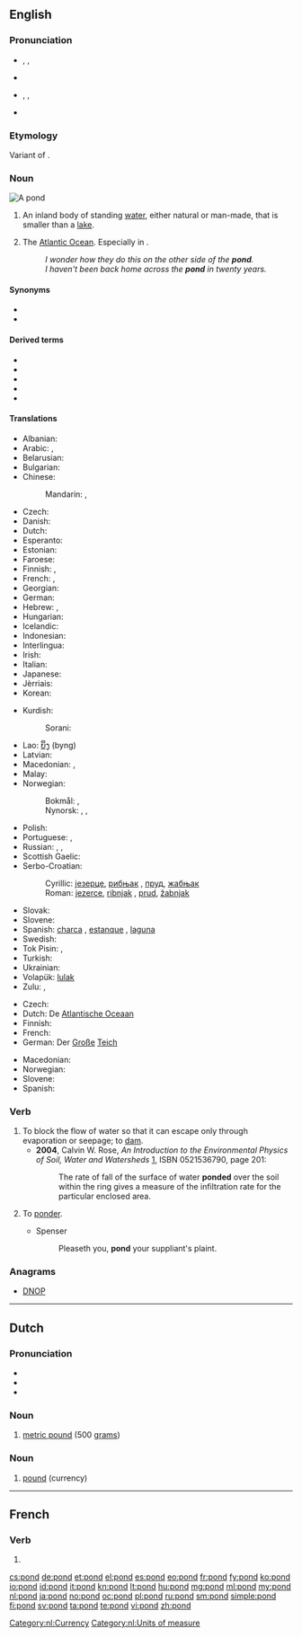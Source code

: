 {{also|Pond}}
==English==
{{wikipedia}}

===Pronunciation===
* {{a|UK}} {{enPR|pŏnd}}, {{IPA|/pɒnd/}}, {{X-SAMPA|/pQnd/}}
* {{rhymes|ɒnd}}
* {{a|US}} {{enPR|pänd}}, {{IPA|/pɑnd/}}, {{X-SAMPA|/pAnd/}}
* {{audio|en-us-pond.ogg|Audio (US)}}

===Etymology===
Variant of {{term|pound|lang=en}}.

===Noun===
[[Image:Black pond near Esher.jpeg|thumb|A pond]]
{{en-noun}}

# An inland body of standing [[water]], either natural or man-made, that is smaller than a [[lake]].
# {{colloquial}} The [[Atlantic Ocean]]. Especially in {{term|across the pond|lang=en}}.
#:''I wonder how they do this on the other side of the '''pond'''.''
#:''I haven't been back home across the '''pond''' in twenty years.''

====Synonyms====
* {{l|en|polynya}}
* {{l|en|tarn}}

====Derived terms====
* {{l|en|across the pond}}
* {{l|en|ducks on the pond}}
* {{l|en|Leftpondia}}
* {{l|en|pondian}}
* {{l|en|Rightpondia}}

====Translations====
{{trans-top|small lake}}
* Albanian: {{t-|sq|pellg}}
* Arabic: {{t-|ar|بركة|f|tr=bírka|sc=Arab}}, {{t+|ar|غدير|m|tr=ġadīr|alt=غَدير|sc=Arab}}
* Belarusian: {{t-|be|стаў|m|tr=staŭ|sc=Cyrl}}
* Bulgarian: {{t-|bg|езерце|n|tr=ézerce|sc=Cyrl}}
* Chinese:
*: Mandarin: {{t|cmn|池塘|tr=chítáng|sc=Hani}}, {{t|cmn|池|tr=chí|sc=Hani}}
* Czech: {{t+|cs|rybník|m}}
* Danish: {{t-|da|dam|c}}
* Dutch: {{t+|nl|vijver|m}}
* Esperanto: {{t-|eo|lageto}}
* Estonian: {{t-|et|tiik}}
* Faroese: {{t-|fo|tjørn|f}}
* Finnish: {{t+|fi|lampi}}, {{t+|fi|allas}}
* French: {{t+|fr|étang|m}}, {{t+|fr|mare|f}}
* Georgian: {{t-|ka|გუბე|tr=gube|sc=Geor}}
* German: {{t+|de|Teich|m}}
* Hebrew: {{t+|he|אגם|m|tr=agam}}, {{t+|he|בריכה|f|tr=brekha}}
* Hungarian: {{t-|hu|tavacska}}
* Icelandic: {{t+|is|tjörn|f}}
* Indonesian: {{t+|id|kolam}}
* Interlingua: {{t-|ia|stagno}}
* Irish: {{t-|ga|linn|f}}
* Italian: {{t+|it|stagno|m}}
* Japanese: {{t+|ja|池|tr=[[いけ]], ike|sc=Jpan}}
* Jèrriais: {{tø|roa-jer|mathe|f}}
* Korean: {{t+|ko|못|tr=mot|sc=Kore}}
{{trans-mid}}
* Kurdish:
*: Sorani: {{ku-Arab|[[گۆم]]}}
* Lao: [[ບຶງ]] (byng)
* Latvian: {{t-|lv|dīķis|m}}
* Macedonian: {{t-|mk|езерце|n|tr=ézerce}}, {{t-|mk|рибник|m|tr=ríbnik}} {{qualifier|fish pond}}
* Malay: {{t-|ms|kolam}}
* Norwegian:
*: Bokmål: {{t-|nb|tjern|m|f|n}}, {{t+|nb|dam|m}}
*: Nynorsk: {{t-|nn|tjern|f}}, {{t-|nn|tjørn|f}}, {{t-|nn|dam|m}}
* Polish: {{t+|pl|staw|m}}
* Portuguese: {{t+|pt|lagoa|f}}, {{t+|pt|tanque|m}}
* Russian: {{t+|ru|пруд|m|tr=prud}}, {{t+|ru|водоём|m|tr=vodojóm|sc=Cyrl}}, {{t+|ru|озерцо|n|tr=ozercó|sc=Cyrl}}
* Scottish Gaelic: {{t-|gd|linne|f}}
* Serbo-Croatian:
*: Cyrillic: [[језерце]], [[рибњак]] {{qualifier|fish pond}}, [[пруд]], [[жабњак]] {{m}} {{qualifier|frog pond}}
*: Roman: [[jezerce]], [[ribnjak]] {{qualifier|fish pond}}, [[prud]], [[žabnjak]] {{m}} {{qualifier|frog pond}}
* Slovak: {{t-|sk|rybník|m}}
* Slovene: {{t+|sl|ribnik|m}}
* Spanish: [[charca]] {{m}}, [[estanque]] {{m}}, [[laguna]] {{f}}
* Swedish: {{t+|sv|damm|c}}
* Tok Pisin: {{t+|tpi|wara}}, {{t-|tpi|raunwara}}
* Turkish: {{t+|tr|göl}}
* Ukrainian: {{t-|uk|став|tr=stav|sc=Cyrl}}
* Volapük: [[lulak]]
* Zulu: {{t-|zu|ichibi|c5|c6}}, {{t-|zu|isiziba|c7|c8}}
{{trans-bottom}}

{{trans-top|The Atlantic Ocean}}
* Czech: {{t+|cs|Atlantský oceán|m}}
* Dutch: De [[Atlantische Oceaan]]
* Finnish: {{t+|fi|rapakko}}
* French: {{t+|fr|océan Atlantique|m}}
* German: Der [[groß|Große]] [[Teich]]
{{trans-mid}}
* Macedonian: {{t-|mk|бара|f|tr=bára}}
* Norwegian: {{t-|no|dammen}}
* Slovene: {{t+|sl|luža|f}}
* Spanish: {{qualifier|colloquial}} {{t+|es|charco|m}}
{{trans-bottom}}

===Verb===
{{en-verb}}

# To block the flow of water so that it can escape only through evaporation or seepage; to [[dam]].
#* '''2004''', Calvin W. Rose, ''An Introduction to the Environmental Physics of Soil, Water and Watersheds'' [http://books.google.com/books?id=TxCQ-DaSIwUC], ISBN 0521536790, page 201:
#*: The rate of fall of the surface of water '''ponded''' over the soil within the ring gives a measure of the infiltration rate for the particular enclosed area.
# {{obsolete}} To [[ponder]].
#* Spenser
#*: Pleaseth you, '''pond''' your suppliant's plaint.

===Anagrams===
* [[DNOP#English|DNOP]]

----

==Dutch==

===Pronunciation===
* {{rhymes|ɔnt|lang=nl}}
* {{IPA|/pɔnt/|lang=nl}}
* {{audio|Nl-pond.ogg|audio}}

===Noun===
{{nl-noun|n|-|pondje}}

# [[metric pound]] (500 [[grams]])

===Noun===
{{nl-noun|c|ponden|pondje}}

# [[pound]] (currency)

[[Category:nl:Currency]]
[[Category:nl:Units of measure]]

----

==French==

===Verb===
{{fr-verb-form}}

# {{form of|third-person singular present|pondre|lang=fr}}

[[cs:pond]]
[[de:pond]]
[[et:pond]]
[[el:pond]]
[[es:pond]]
[[eo:pond]]
[[fr:pond]]
[[fy:pond]]
[[ko:pond]]
[[io:pond]]
[[id:pond]]
[[it:pond]]
[[kn:pond]]
[[lt:pond]]
[[hu:pond]]
[[mg:pond]]
[[ml:pond]]
[[my:pond]]
[[nl:pond]]
[[ja:pond]]
[[no:pond]]
[[oc:pond]]
[[pl:pond]]
[[ru:pond]]
[[sm:pond]]
[[simple:pond]]
[[fi:pond]]
[[sv:pond]]
[[ta:pond]]
[[te:pond]]
[[vi:pond]]
[[zh:pond]]